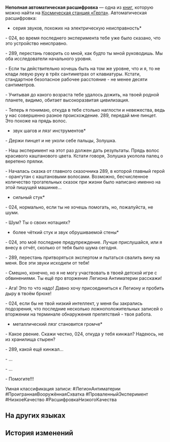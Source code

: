 {{Книга Инфобокс
|id           = 139
|Название     = Неполная автоматическая расшифровка
|Изображение  = Item Journal Page.png
|Мир          = Космическая станция «Герта»
|Томов        = 1
|Автор        = <!--нужно добавить-->
|Описание     = Два исследователя оставили несколько записей о своём эксперименте с диковинами в ночь вторжения Легиона Антиматерии. Этот документ был автоматически транскрибирован из их записей.
|Том1         = {{tx}}
|Источник1    = {{tx|Отсутствует источник}}
|Персонажи    = 
|Фракции      = 
}}
'''Неполная автоматическая расшифровка''' — одна из [[Книги|книг]], которую можно найти на [[Космическая станция «Герта»]].
<!--
==Получение==
<gallery>
Книга НАЗВАНИЕ.png|НАЗВАНИЕ
Локация НАЗВАНИЕ.png|Расположение на карте. Ближайший пространственный якорь «[[НАЗВАНИЕ]]»
</gallery>
-->
Автоматическая расшифровка:

*серия звуков, похожих на электрическую неисправность*

- 024, во время последнего эксперимента тебе уже было сказано, что это устройство неисправно.

- 289, перестань говорить со мной, как будто ты мной руководишь. Мы оба исследователи начального уровня.

- Если ты действительно хочешь быть на том же уровне, что и я, то не клади левую руку в трёх сантиметрах от клавиатуры. Кстати, стандартное безопасное рабочее расстояние - не менее десяти сантиметров.

- Учитывая до какого возраста тебе удалось дожить, на твоей родной планете, видимо, обитает высокоразвитая цивилизация.

- Теперь я понимаю, откуда в тебе столько наглости и невежества, ведь у нас совершенно разное происхождение. 289, передай мне пинцет. Это похоже на прядь волос.

*звук шагов и лязг инструментов*<br />
- Держи пинцет и не уколи себе пальцы, Золушка.

- Наш эксперимент на этот раз должен дать результаты. Прядь волос красивого каштанового цвета. Кстати говоря, Золушка уколола палец о веретено прялки.

- Началась сказка от главного сказочника 289, в которой главный герой - орангутан с каштановыми волосами. Возможно, бесчисленное количество трогательных сказок при жизни было написано именно на этой пишущей машинке...

*сильный стук*<br />
- 024, нормально, если ты не хочешь помогать, но, пожалуйста, не шуми.

- Шум? Ты о своих нотациях?

*более чёткий стук и звук обрушиваемой стены*<br />
- 024, это моё последнее предупреждение. Лучше прислушайся, или я внесу в отчёт, сколько от тебя было шума сегодня.

- 289, перестань притворяться экспертом и пытаться свалить вину на меня. Все эти звуки исходили от тебя!

- Смешно, конечно, но я не могу участвовать в твоей детской игре с обвинениями. Ты ещё про вторжение Легиона Антиматерии расскажи!

- Ага! Это то что надо! Давно хочу присоединиться к Легиону и пробить дыру в твоём брюхе!

- 024, если бы не твой низкий интеллект, у меня бы закрались подозрения, что последние несколько ложноположительных записей о вторжении на терминале обнаружения препятствий - твоя работа.

*металлический лязг становится громче*

- Какое рвение. Скажи честно, 024, откуда у тебя кинжал? Надеюсь, не из хранилища стырен?

- 289, какой ещё кинжал...

- ...

- ...

- Помогите!!!

Умная классификация записи: #ЛегионАнтиматерии #ПроиграннаяВооружённаяСхватка #ПроваленныйЭксперимент #НизкоеКачество #РасшифровкаНизкогоКачества

==На других языках==
{{На других языках
|en   = An Incomplete Automatic Transcript
|zhs  = 不完整的录音自动转译文档
|zht  = 不完整的錄音自動轉譯檔
|ja   = 不完全な録音を自動文字変換したファイル
|ko   = 불완전한 녹음 기록 파일
|es   = Transcripción automática incompleta
|fr   = Une transcription automatique incomplète
|ru   = Неполная автоматическая расшифровка
|th   = การถอดความอัตโนมัติที่ไม่สมบูรณ์
|vi   = Tài Liệu Ghi Âm Tự Động Dịch Không Hoàn Chỉnh
|de   = Unvollständige automatische Abschrift
|id   = Transkrip Rekaman Otomatis yang Tidak Lengkap
|pt   = Transcrição Automática Incompleta
}}

==История изменений==
{{История изменений|2.7}}